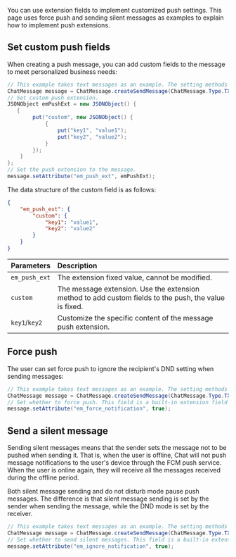 <PlatformWrapper platform="android">

You can use extension fields to implement customized push settings. This page uses force push and sending silent messages as examples to explain how to implement push extensions.

## Set custom push fields

When creating a push message, you can add custom fields to the message to meet personalized business needs:

```java
// This example takes text messages as an example. The setting methods for message types such as pictures and files are the same.
ChatMessage message = ChatMessage.createSendMessage(ChatMessage.Type.TXT);
// Set custom push extension.
JSONObject emPushExt = new JSONObject() {
   {
        put("custom", new JSONObject() {
            {
                put("key1", "value1");
                put("key2", "value2");
            }
        });
    }
};
// Set the push extension to the message.
message.setAttribute("em_push_ext", emPushExt);
```

The data structure of the custom field is as follows:

```json
{
    "em_push_ext": {
        "custom": {
            "key1": "value1",
            "key2": "value2"
        }
    }
}
```

| Parameters              | Description                |
| :--------------- | :----------------- |
|  `em_push_ext`   | The extension fixed value, cannot be modified.     |
|  `custom`          | The message extension. Use the extension method to add custom fields to the push, the value is fixed. |
|  `key1`/`key2`     | Customize the specific content of the message push extension. |

## Force push

The user can set force push to ignore the recipient's DND setting when sending messages:

```java
// This example takes text messages as an example. The setting methods for message types such as pictures and files are the same.
ChatMessage message = ChatMessage.createSendMessage(ChatMessage.Type.TXT);
// Set whether to force push. This field is a built-in extension field with the following values: `true`: force push; (default) `false`: non-force push.
message.setAttribute("em_force_notification", true);
```

## Send a silent message

Sending silent messages means that the sender sets the message not to be pushed when sending it. That is, when the user is offline, Chat will not push message notifications to the user's device through the FCM push service. When the user is online again, they will receive all the messages received during the offline period.

Both silent message sending and do not disturb mode pause push messages. The difference is that silent message sending is set by the sender when sending the message, while the DND mode is set by the receiver.

```java
// This example takes text messages as an example. The setting methods for message types such as pictures and files are the same.
ChatMessage message = ChatMessage.createSendMessage(ChatMessage.Type.TXT);
// Set whether to send silent messages. This field is a built-in extension field with the following values: `true`: send silent messages; (default) `false`: push the message.
message.setAttribute("em_ignore_notification", true);
```

</PlatformWrapper>